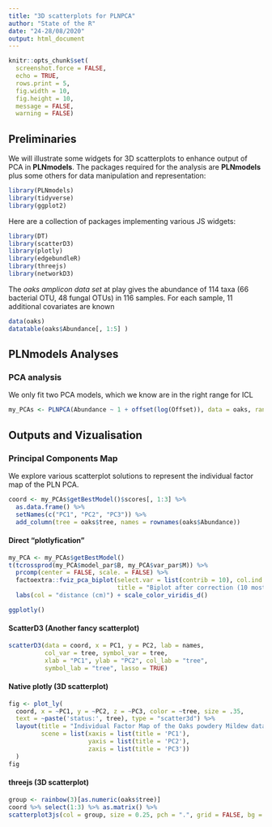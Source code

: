 ```yaml
---
title: "3D scatterplots for PLNPCA"
author: "State of the R"
date: "24-28/08/2020"
output: html_document
---
```


```r
knitr::opts_chunk$set(
  screenshot.force = FALSE, 
  echo = TRUE,
  rows.print = 5,
  fig.width = 10, 
  fig.height = 10,
  message = FALSE, 
  warning = FALSE)
```

## Preliminaries

We will illustrate some widgets for 3D scatterplots  to enhance output of PCA in **PLNmodels**. The packages required for the analysis are **PLNmodels** plus some others for data manipulation and representation:

```r
library(PLNmodels)
library(tidyverse)
library(ggplot2)
```

Here are a collection of packages implementing various JS widgets:

```r
library(DT)
library(scatterD3)
library(plotly)
library(edgebundleR)
library(threejs)
library(networkD3)
```

The _oaks amplicon data set_ at play gives the abundance of 114 taxa (66 bacterial OTU, 48 fungal OTUs) in 116 samples. For each sample, 11 additional covariates are known

```r
data(oaks)
datatable(oaks$Abundance[, 1:5] )
```

## PLNmodels Analyses 

### PCA analysis

We only fit two PCA models, which we know are in the right range for ICL

```r
my_PCAs <- PLNPCA(Abundance ~ 1 + offset(log(Offset)), data = oaks, ranks = 27:28)
```

## Outputs and Vizualisation

### Principal Components Map 

We explore various scatterplot solutions to represent the individual factor map of the PLN PCA.

```r
coord <- my_PCAs$getBestModel()$scores[, 1:3] %>% 
  as.data.frame() %>%   
  setNames(c("PC1", "PC2", "PC3")) %>% 
  add_column(tree = oaks$tree, names = rownames(oaks$Abundance))
```

#### Direct "plotlyfication"

```r
my_PCA <- my_PCAs$getBestModel()
t(tcrossprod(my_PCA$model_par$B, my_PCA$var_par$M)) %>%
  prcomp(center = FALSE, scale. = FALSE) %>%
  factoextra::fviz_pca_biplot(select.var = list(contrib = 10), col.ind  = oaks$tree,
                              title = "Biplot after correction (10 most contributing species, samples colored by distance to ground)") +
  labs(col = "distance (cm)") + scale_color_viridis_d()
```

```r
ggplotly()
```

#### ScatterD3 (Another fancy scatterplot)

```r
scatterD3(data = coord, x = PC1, y = PC2, lab = names,
          col_var = tree, symbol_var = tree,
          xlab = "PC1", ylab = "PC2", col_lab = "tree",
          symbol_lab = "tree", lasso = TRUE)
```

#### Native plotly (3D scatterplot)

```r
fig <- plot_ly(
  coord, x = ~PC1, y = ~PC2, z = ~PC3, color = ~tree, size = .35,
  text = ~paste('status:', tree), type = "scatter3d") %>% 
  layout(title = "Individual Factor Map of the Oaks powdery Mildew data set",
         scene = list(xaxis = list(title = 'PC1'),
                      yaxis = list(title = 'PC2'),
                      zaxis = list(title = 'PC3'))
  )
fig
```

#### threejs (3D scatterplot)

```r
group <- rainbow(3)[as.numeric(oaks$tree)]
coord %>% select(1:3) %>% as.matrix() %>% 
scatterplot3js(col = group, size = 0.25, pch = ".", grid = FALSE, bg = "black")
```

<!-- ### Networks -->

<!-- ```{r net selection} -->
<!-- my_net <- my_networks$getBestModel('EBIC') -->
<!-- ``` -->

<!-- #### EdgebundleR -->


<!-- ```{r edgbundle, results='asis', fig.show='asis'} -->
<!-- g <- my_net$plot_network(output = "igraph", plot = FALSE) -->
<!-- edgebundle(g) -->
<!-- ``` -->

<!-- #### networkD3 -->

<!-- ```{r networkD3, results='asis', fig.show='asis'} -->
<!-- # Convert to object suitable for networkD3 -->
<!-- d3 <- igraph_to_networkD3(g, group = sapply(strsplit(colnames(oaks$Abundance), "_"), function(x) x[[1]])) -->

<!-- # Create force directed network plot -->
<!-- forceNetwork(Links = d3$links, Nodes = d3$nodes,  -->
<!--              Source = 'source', Target = 'target',  -->
<!--              NodeID = 'name', Group = 'group', opacity = 0.4) -->
<!-- ``` -->

